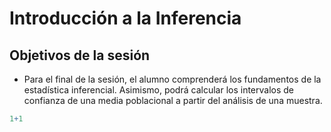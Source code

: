 # Introducción a la Inferencia

## Objetivos de la sesión

-   Para el final de la sesión, el alumno comprenderá los fundamentos de la estadística inferencial. Asimismo, podrá calcular los intervalos de confianza de una media poblacional a partir del análisis de una muestra.

```r
1+1
```

